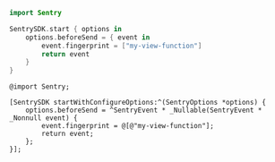 ```swift {tabTitle:Swift}
import Sentry

SentrySDK.start { options in
    options.beforeSend = { event in
        event.fingerprint = ["my-view-function"]
        return event
    }
}
```

```objc {tabTitle:Objective-C}
@import Sentry;

[SentrySDK startWithConfigureOptions:^(SentryOptions *options) {
    options.beforeSend = ^SentryEvent * _Nullable(SentryEvent * _Nonnull event) {
        event.fingerprint = @[@"my-view-function"];
        return event;
    };
}];
```

